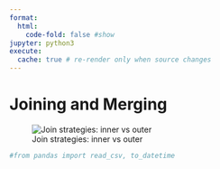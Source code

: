 ```yaml
---
format:
  html:
    code-fold: false #show
jupyter: python3
execute:
  cache: true # re-render only when source changes
---
```


# Joining and Merging


![Join strategies: inner vs outer](../../images/joins-inner-outer.jpeg)


```python
#from pandas import read_csv, to_datetime


```
